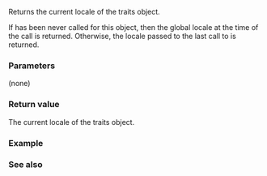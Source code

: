 {{cpp/regex/regex_traits/title|getloc}}
{{cpp/regex/regex_traits/navbar}}
{{dcl begin}}
{{dcl|since=c++11|1=
locale_type getloc() const;
}}
{{dcl end}}

Returns the current locale of the traits object. 

If {{lc|imbue()}} has been never called for this object, then the global locale at the time of the call is returned. Otherwise, the locale passed to the last call to {{lc|imbue()}} is returned.

===Parameters===
(none)

===Return value===
The current locale of the traits object.

===Example===
{{example}}

===See also===
{{dsc begin}}
{{dsc inc|cpp/regex/regex_traits/dsc imbue}}
{{dsc end}}

{{langlinks|ja|zh}}